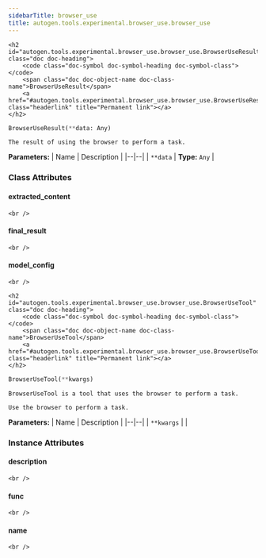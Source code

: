 ```yaml
---
sidebarTitle: browser_use
title: autogen.tools.experimental.browser_use.browser_use
---
```


    <h2 id="autogen.tools.experimental.browser_use.browser_use.BrowserUseResult" class="doc doc-heading">
        <code class="doc-symbol doc-symbol-heading doc-symbol-class"></code>
        <span class="doc doc-object-name doc-class-name">BrowserUseResult</span>
        <a href="#autogen.tools.experimental.browser_use.browser_use.BrowserUseResult" class="headerlink" title="Permanent link"></a>
    </h2>

```python
BrowserUseResult(**data: Any)
```

    The result of using the browser to perform a task.

<b>Parameters:</b>
| Name | Description |
|--|--|
| `**data` | **Type:** `Any` |

### Class Attributes

<code class="doc-symbol doc-symbol-heading doc-symbol-attribute"></code>
#### extracted_content
<a href="#autogen.tools.experimental.browser_use.browser_use.BrowserUseResult.extracted_content" class="headerlink" title="Permanent link"></a>

    <br />

<code class="doc-symbol doc-symbol-heading doc-symbol-attribute"></code>
#### final_result
<a href="#autogen.tools.experimental.browser_use.browser_use.BrowserUseResult.final_result" class="headerlink" title="Permanent link"></a>

    <br />

<code class="doc-symbol doc-symbol-heading doc-symbol-attribute"></code>
#### model_config
<a href="#autogen.tools.experimental.browser_use.browser_use.BrowserUseResult.model_config" class="headerlink" title="Permanent link"></a>

    <br />

    <h2 id="autogen.tools.experimental.browser_use.browser_use.BrowserUseTool" class="doc doc-heading">
        <code class="doc-symbol doc-symbol-heading doc-symbol-class"></code>
        <span class="doc doc-object-name doc-class-name">BrowserUseTool</span>
        <a href="#autogen.tools.experimental.browser_use.browser_use.BrowserUseTool" class="headerlink" title="Permanent link"></a>
    </h2>

```python
BrowserUseTool(**kwargs)
```

    BrowserUseTool is a tool that uses the browser to perform a task.
    
    Use the browser to perform a task.

<b>Parameters:</b>
| Name | Description |
|--|--|
| `**kwargs` |  |

### Instance Attributes

<code class="doc-symbol doc-symbol-heading doc-symbol-attribute"></code>
#### description
<a href="#autogen.tools.experimental.browser_use.browser_use.BrowserUseTool.description" class="headerlink" title="Permanent link"></a>

    <br />

<code class="doc-symbol doc-symbol-heading doc-symbol-attribute"></code>
#### func
<a href="#autogen.tools.experimental.browser_use.browser_use.BrowserUseTool.func" class="headerlink" title="Permanent link"></a>

    <br />

<code class="doc-symbol doc-symbol-heading doc-symbol-attribute"></code>
#### name
<a href="#autogen.tools.experimental.browser_use.browser_use.BrowserUseTool.name" class="headerlink" title="Permanent link"></a>

    <br />